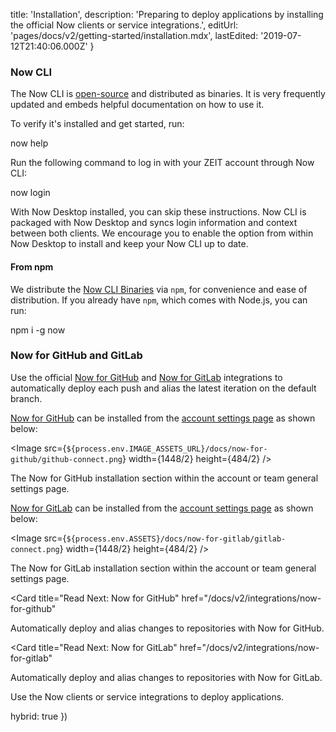 
  title: 'Installation',
  description:
    'Preparing to deploy applications by installing the official Now clients or service integrations.',
  editUrl: 'pages/docs/v2/getting-started/installation.mdx',
  lastEdited: '2019-07-12T21:40:06.000Z'
}

### Now CLI

The Now CLI is [open-source](https://github.com/zeit/now-cli) and distributed as binaries. It is very frequently updated and embeds helpful documentation on how to use it.

To verify it's installed and get started, run:

<TerminalInput>now help</TerminalInput>

Run the following command to log in with your ZEIT account through Now CLI:

<TerminalInput>now login</TerminalInput>

<Note>
  With <GenericLink href="#now-desktop">Now Desktop</GenericLink> installed, you
  can skip these instructions. Now CLI is packaged with Now Desktop and syncs
  login information and context between both clients. We encourage you to enable
  the option from within Now Desktop to install and keep your Now CLI up to
  date.
</Note>

#### From npm

We distribute the [Now CLI Binaries](#from-binaries) via `npm`, for convenience and ease of distribution. If you already have `npm`, which comes with Node.js, you can run:

<TerminalInput>npm i -g now</TerminalInput>

### Now for GitHub and GitLab

Use the official [Now for GitHub](/docs/v2/integrations/now-for-github) and [Now for GitLab](/docs/v2/integrations/now-for-gitlab) integrations to automatically deploy each push and alias the latest iteration on the default branch.

[Now for GitHub](/docs/v2/integrations/now-for-github) can be installed from the [account settings page](/account) as shown below:

<Image
src={`${process.env.IMAGE_ASSETS_URL}/docs/now-for-github/github-connect.png`}
width={1448/2}
height={484/2}
/>
<Caption>The Now for GitHub installation section within the account or team general settings page.</Caption>

[Now for GitLab](/docs/v2/integrations/now-for-gitlab) can be installed from the [account settings page](/account) as shown below:

<Image
src={`${process.env.ASSETS}/docs/now-for-gitlab/gitlab-connect.png`}
width={1448/2}
height={484/2}
/>
<Caption>The Now for GitLab installation section within the account or team general settings page.</Caption>

<Card
  title="Read Next: Now for GitHub"
  href="/docs/v2/integrations/now-for-github"
>
  Automatically deploy and alias changes to repositories with Now for GitHub.
</Card>

<Card
  title="Read Next: Now for GitLab"
  href="/docs/v2/integrations/now-for-gitlab"
>
  Automatically deploy and alias changes to repositories with Now for GitLab.
</Card>

<Card title="Read Next: Deployment Basics" href="/docs/v2/deployments/basics">
  Use the Now clients or service integrations to deploy applications.
</Card>

  hybrid: true
})

